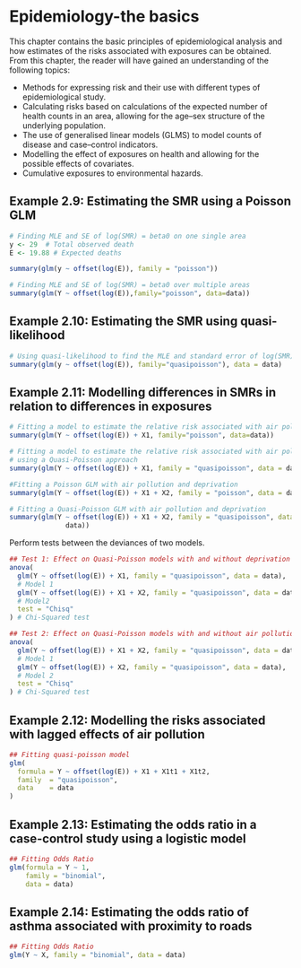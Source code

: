 # Epidemiology-the basics {#basics}

This chapter contains the basic principles of epidemiological analysis and how estimates of the risks associated with exposures can be obtained. From this chapter, the reader will have gained an understanding of the following topics:

- Methods for expressing risk and their use with different types of epidemiological study.
- Calculating risks based on calculations of the expected number of health counts in an area, allowing for the age--sex structure of the underlying population.
- The use of generalised linear models (GLMS) to model counts of disease and case--control indicators.
- Modelling the effect of exposures on health and allowing for the possible effects of covariates.
- Cumulative exposures to environmental hazards.


## Example 2.9: Estimating the SMR using a Poisson GLM {-}


```r

# Finding MLE and SE of log(SMR) = beta0 on one single area
y <- 29  # Total observed death
E <- 19.88 # Expected deaths

summary(glm(y ~ offset(log(E)), family = "poisson"))

```
```r
# Finding MLE and SE of log(SMR) = beta0 over multiple areas
summary(glm(Y ~ offset(log(E)),family="poisson", data=data))

```


## Example 2.10: Estimating the SMR using quasi-likelihood {-}

```r
# Using quasi-likelihood to find the MLE and standard error of log(SMR) = beta0
summary(glm(y ~ offset(log(E)), family="quasipoisson"), data = data)

```


## Example 2.11: Modelling differences in SMRs in relation to differences in exposures {-}

```r
# Fitting a model to estimate the relative risk associated with air pollution
summary(glm(Y ~ offset(log(E)) + X1, family="poisson", data=data))

# Fitting a model to estimate the relative risk associated with air pollution 
# using a Quasi-Poisson approach
summary(glm(Y ~ offset(log(E)) + X1, family = "quasipoisson", data = data))

#Fitting a Poisson GLM with air pollution and deprivation
summary(glm(Y ~ offset(log(E)) + X1 + X2, family = "poisson", data = data))

# Fitting a Quasi-Poisson GLM with air pollution and deprivation
summary(glm(Y ~ offset(log(E)) + X1 + X2, family = "quasipoisson", data =
              data))

```

Perform tests between the deviances of two models.

```r

## Test 1: Effect on Quasi-Poisson models with and without deprivation
anova(
  glm(Y ~ offset(log(E)) + X1, family = "quasipoisson", data = data),
  # Model 1
  glm(Y ~ offset(log(E)) + X1 + X2, family = "quasipoisson", data = data),
  # Model2
  test = "Chisq"
) # Chi-Squared test

## Test 2: Effect on Quasi-Poisson models with and without air pollution
anova(
  glm(Y ~ offset(log(E)) + X1 + X2, family = "quasipoisson", data = data),
  # Model 1
  glm(Y ~ offset(log(E)) + X2, family = "quasipoisson", data = data),
  # Model 2
  test = "Chisq"
) # Chi-Squared test

```

## Example 2.12: Modelling the risks associated with lagged effects of air pollution {-}

```r
## Fitting quasi-poisson model
glm(
  formula = Y ~ offset(log(E)) + X1 + X1t1 + X1t2,
  family  = "quasipoisson",
  data    = data
)
```

## Example 2.13: Estimating the odds ratio in a case-control study using a logistic model {-}  

```r
## Fitting Odds Ratio
glm(formula = Y ~ 1,
    family = "binomial",
    data = data)
```

## Example 2.14: Estimating the odds ratio of asthma associated with proximity to roads {-}

```r
## Fitting Odds Ratio
glm(Y ~ X, family = "binomial", data = data)

```



